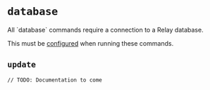 
# `database`

<Callout>
All `database` commands require a connection to a Relay database.

This must be [configured](/relay/config#database) when running these commands.

</Callout>

## `update`

`// TODO: Documentation to come`